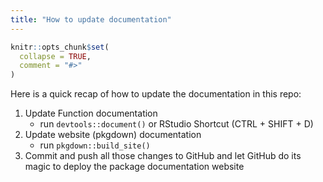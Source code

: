 ```yaml
---
title: "How to update documentation"
---
```


```r
knitr::opts_chunk$set(
  collapse = TRUE,
  comment = "#>"
)
```


Here is a quick recap of how to update the documentation in this repo:

1. Update Function documentation 
    - run `devtools::document()` or RStudio Shortcut (CTRL + SHIFT + D)
    
2. Update website (pkgdown) documentation 
    - run `pkgdown::build_site()`

3. Commit and push all those changes to GitHub and let GitHub do its magic to deploy the package documentation website
